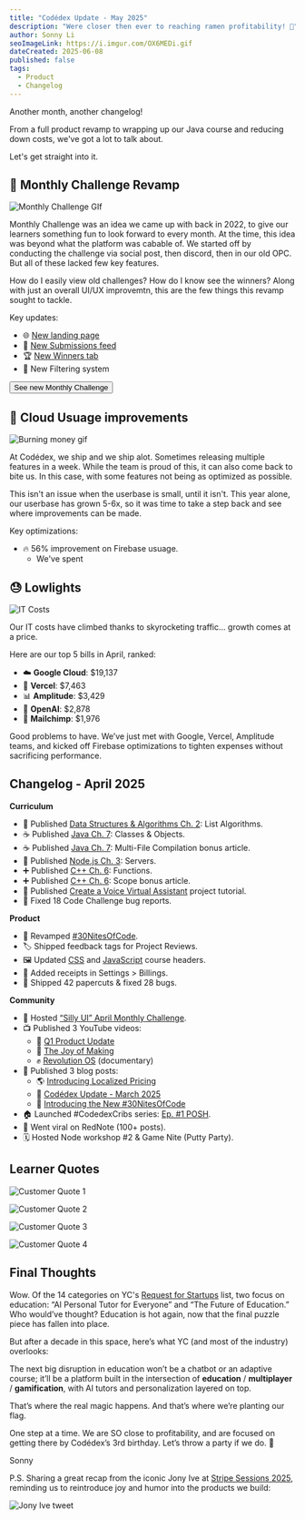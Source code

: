 ```yaml
---
title: "Codédex Update - May 2025"
description: "Were closer then ever to reaching ramen profitability! 🍜"
author: Sonny Li
seoImageLink: https://i.imgur.com/OX6MEDi.gif
dateCreated: 2025-06-08
published: false
tags:
  - Product
  - Changelog
---
```


Another month, another changelog!

From a full product revamp to wrapping up our Java course and reducing down costs, we've got a lot to talk about.

Let's get straight into it.

## 🐣 Monthly Challenge Revamp

![Monthly Challenge GIf](https://i.imgur.com/OX6MEDi.gif)

Monthly Challenge was an idea we came up with back in 2022, to give our learners something fun to look forward to every month. At the time, this idea was beyond what the platform was cabable of. We started off by conducting the challenge via social post, then discord, then in our old OPC. But all of these lacked few key features.

How do I easily view old challenges? How do I know see the winners? Along with just an overall UI/UX improvemtn, this are the few things this revamp sought to tackle.

Key updates:

- 🌐 [New landing page](https://www.codedex.io/community/monthly-challenge)
- 📝 [New Submissions feed](https://www.codedex.io/community/monthly-challenge/aZwonmhOYu8BWfZLpGZK?tab=submissions)
- 🏆 [New Winners tab](https://www.codedex.io/community/monthly-challenge/aZwonmhOYu8BWfZLpGZK?tab=winners)
- 🧩 New Filtering system

<div
  style={{
    display: "flex",
    justifyContent: "center",
    marginBottom: "1.2rem",
    transform: "scale(.9)",
  }}
>
  <a
    href="https://www.codedex.io/community/monthly-challenge"
    style={{ all: "unset" }}
    target="_blank"
    and
    rel="noopener noreferrer"
  >
    <Button variant="yellow">See new Monthly Challenge</Button>
  </a>
</div>

## 🤑 Cloud Usuage improvements

![Burning money gif](https://i.imgur.com/vI0koYT.jpeg)

At Codédex, we ship and we ship alot. Sometimes releasing multiple features in a week. While the team is proud of this, it can also come back to bite us. In this case, with some features not being as optimized as possible.

This isn't an issue when the userbase is small, until it isn't. This year alone, our userbase has grown 5-6x, so it was time to take a step back and see where improvements can be made.

Key optimizations:

- 🔥 56% improvement on Firebase usuage.
    - We've spent 

## 😓 Lowlights

![IT Costs](https://i.imgur.com/VpWuKav.png)

Our IT costs have climbed thanks to skyrocketing traffic... growth comes at a price.

Here are our top 5 bills in April, ranked:

- ☁️ **Google Cloud**: $19,137
- 🚀 **Vercel**: $7,463
- 📊 **Amplitude**: $3,429
- 🤖 **OpenAI**: $2,878
- 💌 **Mailchimp**: $1,976

Good problems to have. We’ve just met with Google, Vercel, Amplitude teams, and kicked off Firebase optimizations to tighten expenses without sacrificing performance.

## Changelog - April 2025

**Curriculum**

- 🔢 Published [Data Structures & Algorithms Ch. 2](https://www.codedex.io/data-structures-and-algorithms): List Algorithms.
- ☕️ Published [Java Ch. 7](https://www.codedex.io/java): Classes & Objects.
- ☕️ Published [Java Ch. 7](https://www.codedex.io/java): Multi-File Compilation bonus article.
- 🦠 Published [Node.js Ch. 3](https://www.codedex.io/nodejs): Servers.
- ➕ Published [C++ Ch. 6](https://www.codedex.io/cpp): Functions.
- ➕ Published [C++ Ch. 6](https://www.codedex.io/cpp): Scope bonus article.
- 🤖 Published [Create a Voice Virtual Assistant](https://www.codedex.io/projects/create-a-voice-virtual-assistant) project tutorial.
- 🧹 Fixed 18 Code Challenge bug reports.

**Product**

- 🐣 Revamped [#30NitesOfCode](https://www.codedex.io/30-nites-of-code).
- 🏷️ Shipped feedback tags for Project Reviews.
- 🖼️ Updated [CSS](https://codedex.io/css) and [JavaScript](https://codedex.io/javascript) course headers.
- 🧾 Added receipts in Settings > Billings.
- 🧹 Shipped 42 papercuts & fixed 28 bugs.

**Community**

- 🙈 Hosted [“Silly UI” April Monthly Challenge](https://www.codedex.io/community/monthly-challenge/gGDAlCyOrwSE4J5rNZgC).
- 📺 Published 3 YouTube videos:
  - 💖 [Q1 Product Update](https://www.youtube.com/watch?v=k95j4eQ4HTU)
  - 🚀 [The Joy of Making](https://www.youtube.com/watch?v=g0X-wafmQTo)
  - ✊ [Revolution OS](https://www.youtube.com/watch?v=TEOH0ZSDW2k) (documentary)
- 📰 Published 3 blog posts:
  - 🌎 [Introducing Localized Pricing](https://www.codedex.io/blog/introducing-localized-pricing)
  - 📜 [Codédex Update - March 2025](https://www.codedex.io/blog/codedex-update-march-2025)
  - 🐣 [Introducing the New #30NitesOfCode](https://www.codedex.io/blog/30-nites-of-code-revamp-2025)
- 🏠 Launched #CodedexCribs series: [Ep. #1 POSH](https://www.instagram.com/p/DI14MViv42s).
- 🧧 Went viral on RedNote (100+ posts).
- 🗓️ Hosted Node workshop #2 & Game Nite (Putty Party).

## Learner Quotes

![Customer Quote 1](https://i.imgur.com/PVldwxh.png)

![Customer Quote 2](https://i.imgur.com/JLa3NOL.png)

![Customer Quote 3](https://i.imgur.com/xPKMpcB.png)

![Customer Quote 4](https://i.imgur.com/O09Jco0.png)

## Final Thoughts

Wow. Of the 14 categories on YC's [Request for Startups](https://www.ycombinator.com/rfs) list, two focus on education: “AI Personal Tutor for Everyone” and “The Future of Education.” Who would’ve thought? Education is hot again, now that the final puzzle piece has fallen into place.

But after a decade in this space, here’s what YC (and most of the industry) overlooks:

The next big disruption in education won’t be a chatbot or an adaptive course; it’ll be a platform built in the intersection of **education** / **multiplayer** / **gamification**, with AI tutors and personalization layered on top.

That’s where the real magic happens. And that’s where we’re planting our flag.

One step at a time. We are SO close to profitability, and are focused on getting there by Codédex’s 3rd birthday. Let’s throw a party if we do. 🎈

Sonny

P.S. Sharing a great recap from the iconic Jony Ive at [Stripe Sessions 2025](https://www.youtube.com/watch?v=wLb9g_8r-mE), reminding us to reintroduce joy and humor into the products we build:

![Jony Ive tweet](https://i.imgur.com/7iF8e5V.jpeg)
